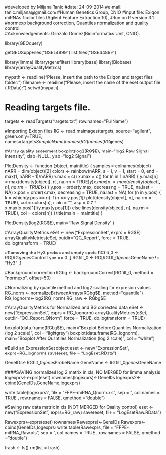 #developed by Miljana Tanic
#date: 24-09-2014 
#e-mail: tanic.miljana@gmail.com
#Human Genetics Group, CNIO
#input file: Exiqon miRNAs 1color files (Agilent Feature Extraction 10), 
#Run on R version 3.1
#normexp background correction, Quantiles normalization and quality control  
#Acknowledgements: Gonzalo Gomez(Bioinformatics Unit, CNIO).


library(GEOquery)

getGEOSuppFiles("GSE44899")
list.files("GSE44899")

library(limma)
library(genefilter)
library(base)
library(Biobase)
library(arrayQualityMetrics)

mypath <- readline("Please, insert the path to the Exiqon and target files folder: ")
filename <- readline("Please, insert the name of the eset output file (.RData): ")
setwd(mypath)

# Reading targets file.                                           
targets <- readTargets("targets.txt", row.names="FullName")

#Importing Exiqon files
RG <- read.maimages(targets, source="agilent", green.only=TRUE, 
                    names=targets$SampleName)
names(RG)
names(RG$genes)

#Array quality assesment
boxplot(log2(RG$E), main="log2 Raw Signal Intensity", 
        xlab=NULL, ylab="log2 Signal")

PlotDensity <- function (object, maintitle) 
{
  samples = colnames(object)
  nARR = dim(object)[2]
  colors <- rainbow(nARR, s = 1, v = 1, start = 0, end = max(1, 
                                                             nARR - 1)/nARR)
  y.max = c()
  x.max = c()
  for (n in 1:nARR) {
    y.max[n] = max(density(object[, n], na.rm = TRUE)$y)
    x.max[n] = max(density(object[, n], na.rm = TRUE)$x)
  }
  y.pos = order(y.max, decreasing = TRUE, na.last = NA)
  x.pos = order(x.max, decreasing = TRUE, na.last = NA)
  for (n in y.pos) {
    k = which(y.pos == n)
    if (n == y.pos[1]) 
      plot(density(object[, n], na.rm = TRUE), col = colors[n], 
           main = "", asp = 0.7 * x.max[x.pos[1]]/y.max[y.pos[1]])
    else lines(density(object[, n], na.rm = TRUE), col = colors[n])
  }
  title(main = maintitle)
}

PlotDensity(log2(RG$E), main="Raw Signal Density" )

#ArrayQualityMetrics
eSet <- new("ExpressionSet", exprs = RG$E)
arrayQualityMetrics(eSet, outdir="QC_Report", force = TRUE, do.logtransform = TRUE)

#Removing the Hy3 probes and empty spots
RGfilt_0 <- RG[RG$genes$ControlType == 0 ,] 
RGfilt_0 <- RG[RGfilt_0$genes$GeneName != "Hy3" ,] 

#Background correction
RGbg <- backgroundCorrect(RGfilt_0, method = "normexp", offset=50)

#Normalizing by quantile method and log2 scaling for expresion values
RG_norm <- normalizeBetweenArrays(RGbg$E, method="quantile")
RG_lognorm<-log2(RG_norm)
RG_raw <- RGbg$E

#ArrayQualityMetrics for Normalized and BG corrected data
eSet <- new("ExpressionSet", exprs = RG_lognorm)
arrayQualityMetrics(eSet, outdir="QC_Report_QNorm", force = TRUE, do.logtransform = TRUE)

boxplot(data.frame(RGbg$E),
        main="Boxplot Before Quantiles Normalization (log 2 scale)",
        col = "lightgrey")
boxplot(data.frame(RG_lognorm),
        main="Boxplot After Quantiles Normalization (log 2 scale)",
        col = "white")

#Build an ExpressionSet object 
eset <- new("ExpressionSet", exprs=RG_lognorm) 
save(eset, file = "LogEset.RData") 

GeneIDs<-RGfilt_0$genes$ProbeName
GeneName <- RGfilt_0$genes$GeneName

####SAVING normalized log 2 matrix in xls, NO MERGED for limma analysis
logexprs<-exprs(eset)
rownames(logexprs)<-GeneIDs
logexprs2<-cbind(GeneIDs,GeneName,logexprs)    

write.table(logexprs2, file = "FFPE-miRNA_Qnorm.xls", sep = "\t", col.names = TRUE , row.names = FALSE, qmethod = "double")

#Saving raw data matrix in xls (NOT MERGED for Quality control)
eset <- new("ExpressionSet", exprs=RG_raw) 
save(eset, file = "LogEsetRaw.RData")

Rawexprs<-exprs(eset)
rownames(Rawexprs)<-GeneIDs
Rawexprs<-cbind(GeneIDs,logexprs) 
write.table(Rawexprs, file = "FFPE-miRNA_Raw.xls", sep = "\t", col.names = TRUE , row.names = FALSE, qmethod = "double")

trash <- ls()
rm(list = trash) 
